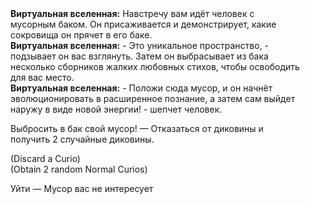 {{Диалог Начало}}
:'''Виртуальная вселенная:''' Навстречу вам идёт человек с мусорным баком. Он присаживается и демонстрирует, какие сокровища он прячет в его баке.
:'''Виртуальная вселенная:''' - Это уникальное пространство, - подзывает он вас взглянуть. Затем он выбрасывает из бака несколько сборников жалких любовных стихов, чтобы освободить для вас место.
:'''Виртуальная вселенная:''' - Положи сюда мусор, и он начнёт эволюционировать в расширенное познание, а затем сам выйдет наружу в виде новой энергии! - шепчет человек.
:{{Диалог|Звезда}} Выбросить в бак свой мусор! &mdash; Отказаться от диковины и получить 2 случайные диковины.
:;(Discard a Curio)
:;(Obtain 2 random Normal Curios)
:{{Диалог|Звезда}} Уйти &mdash; Мусор вас не интересует
{{Диалог Конец}}